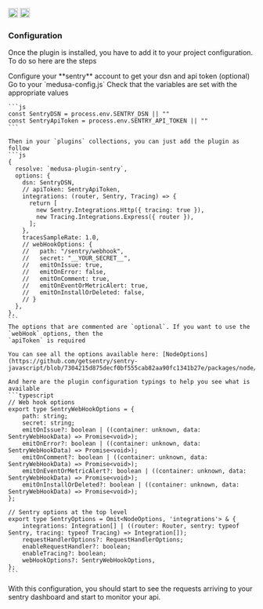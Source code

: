 <div style={{display: "flex", marginTop: "1rem"}}>
    <a style={{display: "inline"}} href="https://www.npmjs.com/package/medusa-plugin-sentry"><img alt="NPM Version" src="https://img.shields.io/npm/v/medusa-plugin-sentry.svg" height="20"/></a>
    <a style={{display: "inline", marginLeft: "0.5rem"}} href="https://github.com/adrien2p/medusa-plugins/tree/main/packages/medusa-plugin-sentry"><img alt="NPM Version" src="https://img.shields.io/badge/github-%23121011.svg?style=Flat-square&logo=github&logoColor=white" height="20"/></a>
</div>

### Configuration

Once the plugin is installed, you have to add it to your project configuration. To do so here are the steps

<CircleStep index={1}>
    Configure your **sentry** account to get your dsn and api token (optional)
</CircleStep>

<CircleStep index={2}>
    Go to your `medusa-config.js`
</CircleStep>

<CircleStep index={3}>
    Check that the variables are set with the appropriate values

    ```js
    const SentryDSN = process.env.SENTRY_DSN || ""
    const SentryApiToken = process.env.SENTRY_API_TOKEN || ""
    ```

    Then in your `plugins` collections, you can just add the plugin as follow
    ```js
    {
      resolve: `medusa-plugin-sentry`,
      options: {
        dsn: SentryDSN,
        // apiToken: SentryApiToken,
        integrations: (router, Sentry, Tracing) => {
          return [
            new Sentry.Integrations.Http({ tracing: true }),
            new Tracing.Integrations.Express({ router }),
          ];
        },
        tracesSampleRate: 1.0,
        // webHookOptions: {
        //   path: "/sentry/webhook",
        //   secret: "__YOUR_SECRET__",
        //   emitOnIssue: true,
        //   emitOnError: false,
        //   emitOnComment: true,
        //   emitOnEventOrMetricAlert: true,
        //   emitOnInstallOrDeleted: false,
        // }
      },
    },
    ```
    The options that are commented are `optional`. If you want to use the `webHook` options, then the
    `apiToken` is required

    You can see all the options available here: [NodeOptions](https://github.com/getsentry/sentry-javascript/blob/7304215d875decf0bf555cab82aa90fc1341b27e/packages/node/src/types.ts#L30)

    And here are the plugin configuration typings to help you see what is available
    ```typescript
    // Web hook options
    export type SentryWebHookOptions = {
        path: string;
        secret: string;
        emitOnIssue?: boolean | ((container: unknown, data: SentryWebHookData) => Promise<void>);
        emitOnError?: boolean | ((container: unknown, data: SentryWebHookData) => Promise<void>);
        emitOnComment?: boolean | ((container: unknown, data: SentryWebHookData) => Promise<void>);
        emitOnEventOrMetricAlert?: boolean | ((container: unknown, data: SentryWebHookData) => Promise<void>);
        emitOnInstallOrDeleted?: boolean | ((container: unknown, data: SentryWebHookData) => Promise<void>);
    };

    // Sentry options at the top level
    export type SentryOptions = Omit<NodeOptions, 'integrations'> & {
        integrations: Integration[] | ((router: Router, sentry: typeof Sentry, tracing: typeof Tracing) => Integration[]);
        requestHandlerOptions?: RequestHandlerOptions;
        enableRequestHandler?: boolean;
        enableTracing?: boolean;
        webHookOptions?: SentryWebHookOptions,
    };
    ```
</CircleStep>

With this configuration, you should start to see the requests arriving to your sentry dashboard and start to
monitor your api.